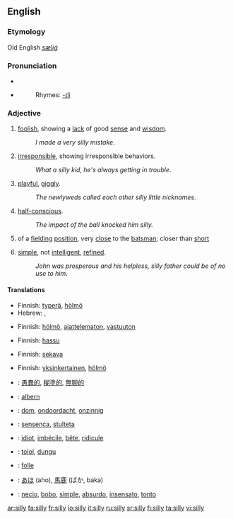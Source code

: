 ==English==

===Etymology===
Old English ''[[sæliġ]]''

===Pronunciation===
*{{SAMPA|/'/}}
*{{IPA|/'sIlI/}}
*:Rhymes: [[Rhymes:English:-ɪli|-ɪli]]

===Adjective===
{{en-adj|silli|er}}

#[[foolish]], showing a [[lack]] of good [[sense]] and [[wisdom]].
#:''I made a very silly mistake''.
#[[irresponsible]], showing irresponsible behaviors.
#:''What a silly kid, he's always getting in trouble''.
#[[playful]], [[giggly]].
#:''The newlyweds called each other silly little nicknames''.
#[[half-conscious]].
#:''The impact of the ball knocked him silly.''
#{{cricket}} of a [[fielding]] [[position]], very [[close]] to the [[batsman]]; closer than [[short]]
#{{pejorative}} [[simple]], not [[intelligent]], [[refined]].
#:''John was prosperous and his helpless, silly father could be of no use to him''.

====Translations====
{{trans-top|foolish, showing a lack of good sense and wisdom}}
*Finnish: [[typerä]], [[hölmö]]
*Hebrew: {{he-translation|מטופש|metupásh}} {{m}}, {{he-translation|טיפשי|tipshí}} {{m}}
{{trans-mid}}
{{trans-bottom}}

{{trans-top|irresponsible, showing irresponsible behaviors}}
*Finnish: [[hölmö]], [[ajattelematon]], [[vastuuton]]
{{trans-mid}}
{{trans-bottom}}

{{trans-top|playful, giggly}}
*Finnish: [[hassu]]
{{trans-mid}}
{{trans-bottom}}

{{trans-top|half-conscious}}
*Finnish: [[sekava]]
{{trans-mid}}
{{trans-bottom}}

{{trans-top|(cricket) of a fielding position, very close to the batsman; closer than short}}
{{trans-mid}}
{{trans-bottom}}

{{trans-top|(pejorative) simple, not intelligent, refined}}
*Finnish: [[yksinkertainen]], [[hölmö]]
{{trans-mid}}
{{trans-bottom}}

{{checktrans}}
{{trans-top|translations to be checked}}
*{{ttbc|Chinese}}: [[愚蠢的]], [[糊塗的]], [[無聊的]]
*{{ttbc|German}}: [[albern]]
*{{ttbc|Dutch}}: [[dom]], [[ondoordacht]], [[onzinnig]]
*{{ttbc|Esperanto}}: [[sensenca]], [[stulteta]]
*{{ttbc|French}}: [[idiot]], [[imbécile]], [[bête]], [[ridicule]]
*{{ttbc|Indonesian}}: [[tolol]], [[dungu]]
*{{ttbc|Interlingua}}: [[folle]]
*{{ttbc|Japanese}}: [[あほ]] (aho), [[馬鹿]] (ばか, baka)
*{{ttbc|Spanish}}: [[necio]], [[bobo]], [[simple]], [[absurdo]], [[insensato]], [[tonto]]
{{trans-bottom}}

<!--  "This part does not seem to make much sense. Other dictionaries do not seem to recognize the adverbial use of the word."
===Adverb===
{{en-adv|silli|er}}

# until the point of [[distraction]]
#: ''bored '''silly'''.'' very very very foolish

====Usage note====
Often used [[sarcasm|sarcastically]], hereby creating an effect similar to [[very]]. 

====Translations====
{{trans-top|until the point of distraction}}
{{trans-mid}}
{{trans-bottom}} -->

[[ar:silly]]
[[fa:silly]]
[[fr:silly]]
[[io:silly]]
[[it:silly]]
[[ru:silly]]
[[sr:silly]]
[[fi:silly]]
[[ta:silly]]
[[vi:silly]]